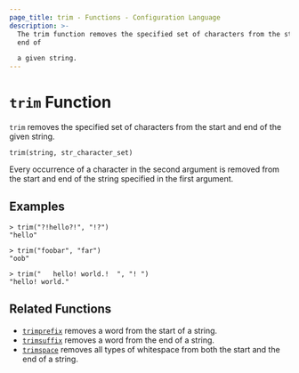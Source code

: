 ```yaml
---
page_title: trim - Functions - Configuration Language
description: >-
  The trim function removes the specified set of characters from the start and
  end of

  a given string.
---
```


# `trim` Function

`trim` removes the specified set of characters from the start and end of the given
string.

```hcl
trim(string, str_character_set)
```

Every occurrence of a character in the second argument is removed from the start
and end of the string specified in the first argument.

## Examples

```
> trim("?!hello?!", "!?")
"hello"

> trim("foobar", "far")
"oob"

> trim("   hello! world.!  ", "! ")
"hello! world."
```

## Related Functions

* [`trimprefix`](/language/functions/trimprefix) removes a word from the start of a string.
* [`trimsuffix`](/language/functions/trimsuffix) removes a word from the end of a string.
* [`trimspace`](/language/functions/trimspace) removes all types of whitespace from
  both the start and the end of a string.
